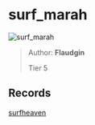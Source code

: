 
# surf_marah

![surf_marah](https://raw.githubusercontent.com/Sayt123/SurfMapPics/Maps-and-bonuses/csgo/surf_marah.jpg)

> Author: **Flaudgin**
>
> Tier 5

## Records

[surfheaven](https://surfheaven.eu/map/surf_marah)
